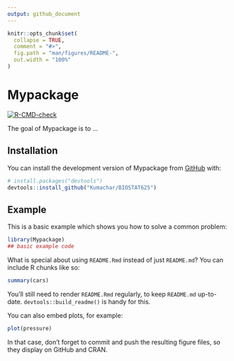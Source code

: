 ```yaml
---
output: github_document
---
```


<!-- README.md is generated from README.Rmd. Please edit that file -->

```r
knitr::opts_chunk$set(
  collapse = TRUE,
  comment = "#>",
  fig.path = "man/figures/README-",
  out.width = "100%"
)
```

# Mypackage

<!-- badges: start -->
[![R-CMD-check](https://github.com/Kumachar/BIOSTAT625/actions/workflows/R-CMD-check.yaml/badge.svg)](https://github.com/Kumachar/BIOSTAT625/actions/workflows/R-CMD-check.yaml)
<!-- badges: end -->

The goal of Mypackage is to ...

## Installation

You can install the development version of Mypackage from [GitHub](https://github.com/) with:

``` r
# install.packages("devtools")
devtools::install_github("Kumachar/BIOSTAT625")
```

## Example

This is a basic example which shows you how to solve a common problem:

```r
library(Mypackage)
## basic example code
```

What is special about using `README.Rmd` instead of just `README.md`? You can include R chunks like so:

```r
summary(cars)
```

You'll still need to render `README.Rmd` regularly, to keep `README.md` up-to-date. `devtools::build_readme()` is handy for this.

You can also embed plots, for example:

```r
plot(pressure)
```

In that case, don't forget to commit and push the resulting figure files, so they display on GitHub and CRAN.
